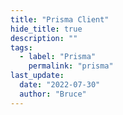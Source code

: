 ```yaml
---
title: "Prisma Client"
hide_title: true
description: ""
tags:
  - label: "Prisma"
    permalink: "prisma"
last_update:
  date: "2022-07-30"
  author: "Bruce"
---
```



<FeatureIcon src={prisma} title="Prisma Client" />
<LinkList
  data={[
    {
      title: "CRUD",
      link: "/docs/nodejs/prisma/prisma-client/crud",
      src: prisma,
    },
    {
      title: "中间件",
      link: "/docs/nodejs/prisma/prisma-client/middleware",
      src: prisma,
    },
  ]}
/>
